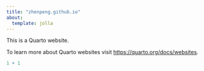 ```yaml
---
title: "zhenpeng.github.io"
about: 
  template: jolla
---
```


This is a Quarto website.

To learn more about Quarto websites visit <https://quarto.org/docs/websites>.

```r
1 + 1
```
